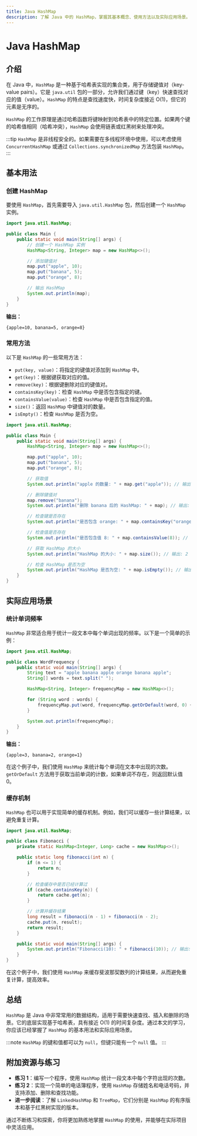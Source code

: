 ```yaml
---
title: Java HashMap
description: 了解 Java 中的 HashMap，掌握其基本概念、使用方法以及实际应用场景。
---
```


# Java HashMap

## 介绍

在 Java 中，`HashMap` 是一种基于哈希表实现的集合类，用于存储键值对（key-value pairs）。它是 `java.util` 包的一部分，允许我们通过键（key）快速查找对应的值（value）。`HashMap` 的特点是查找速度快，时间复杂度接近 O(1)，但它的元素是无序的。

`HashMap` 的工作原理是通过哈希函数将键映射到哈希表中的特定位置。如果两个键的哈希值相同（哈希冲突），`HashMap` 会使用链表或红黑树来处理冲突。

:::tip
`HashMap` 是非线程安全的。如果需要在多线程环境中使用，可以考虑使用 `ConcurrentHashMap` 或通过 `Collections.synchronizedMap` 方法包装 `HashMap`。
:::

## 基本用法

### 创建 HashMap

要使用 `HashMap`，首先需要导入 `java.util.HashMap` 包，然后创建一个 `HashMap` 实例。

```java
import java.util.HashMap;

public class Main {
    public static void main(String[] args) {
        // 创建一个 HashMap 实例
        HashMap<String, Integer> map = new HashMap<>();

        // 添加键值对
        map.put("apple", 10);
        map.put("banana", 5);
        map.put("orange", 8);

        // 输出 HashMap
        System.out.println(map);
    }
}
```

**输出：**
```
{apple=10, banana=5, orange=8}
```

### 常用方法

以下是 `HashMap` 的一些常用方法：

- `put(key, value)`：将指定的键值对添加到 `HashMap` 中。
- `get(key)`：根据键获取对应的值。
- `remove(key)`：根据键删除对应的键值对。
- `containsKey(key)`：检查 `HashMap` 中是否包含指定的键。
- `containsValue(value)`：检查 `HashMap` 中是否包含指定的值。
- `size()`：返回 `HashMap` 中键值对的数量。
- `isEmpty()`：检查 `HashMap` 是否为空。

```java
import java.util.HashMap;

public class Main {
    public static void main(String[] args) {
        HashMap<String, Integer> map = new HashMap<>();

        map.put("apple", 10);
        map.put("banana", 5);
        map.put("orange", 8);

        // 获取值
        System.out.println("apple 的数量: " + map.get("apple")); // 输出: 10

        // 删除键值对
        map.remove("banana");
        System.out.println("删除 banana 后的 HashMap: " + map); // 输出: {apple=10, orange=8}

        // 检查键是否存在
        System.out.println("是否包含 orange: " + map.containsKey("orange")); // 输出: true

        // 检查值是否存在
        System.out.println("是否包含值 8: " + map.containsValue(8)); // 输出: true

        // 获取 HashMap 的大小
        System.out.println("HashMap 的大小: " + map.size()); // 输出: 2

        // 检查 HashMap 是否为空
        System.out.println("HashMap 是否为空: " + map.isEmpty()); // 输出: false
    }
}
```

## 实际应用场景

### 统计单词频率

`HashMap` 非常适合用于统计一段文本中每个单词出现的频率。以下是一个简单的示例：

```java
import java.util.HashMap;

public class WordFrequency {
    public static void main(String[] args) {
        String text = "apple banana apple orange banana apple";
        String[] words = text.split(" ");

        HashMap<String, Integer> frequencyMap = new HashMap<>();

        for (String word : words) {
            frequencyMap.put(word, frequencyMap.getOrDefault(word, 0) + 1);
        }

        System.out.println(frequencyMap);
    }
}
```

**输出：**
```
{apple=3, banana=2, orange=1}
```

在这个例子中，我们使用 `HashMap` 来统计每个单词在文本中出现的次数。`getOrDefault` 方法用于获取当前单词的计数，如果单词不存在，则返回默认值 0。

### 缓存机制

`HashMap` 也可以用于实现简单的缓存机制。例如，我们可以缓存一些计算结果，以避免重复计算。

```java
import java.util.HashMap;

public class Fibonacci {
    private static HashMap<Integer, Long> cache = new HashMap<>();

    public static long fibonacci(int n) {
        if (n <= 1) {
            return n;
        }

        // 检查缓存中是否已经计算过
        if (cache.containsKey(n)) {
            return cache.get(n);
        }

        // 计算并缓存结果
        long result = fibonacci(n - 1) + fibonacci(n - 2);
        cache.put(n, result);
        return result;
    }

    public static void main(String[] args) {
        System.out.println("Fibonacci(10): " + fibonacci(10)); // 输出: 55
    }
}
```

在这个例子中，我们使用 `HashMap` 来缓存斐波那契数列的计算结果，从而避免重复计算，提高效率。

## 总结

`HashMap` 是 Java 中非常常用的数据结构，适用于需要快速查找、插入和删除的场景。它的底层实现基于哈希表，具有接近 O(1) 的时间复杂度。通过本文的学习，你应该已经掌握了 `HashMap` 的基本用法和实际应用场景。

:::note
`HashMap` 的键和值都可以为 `null`，但键只能有一个 `null` 值。
:::

## 附加资源与练习

- **练习 1**：编写一个程序，使用 `HashMap` 统计一段文本中每个字符出现的次数。
- **练习 2**：实现一个简单的电话簿程序，使用 `HashMap` 存储姓名和电话号码，并支持添加、删除和查找功能。
- **进一步阅读**：了解 `LinkedHashMap` 和 `TreeMap`，它们分别是 `HashMap` 的有序版本和基于红黑树实现的版本。

通过不断练习和探索，你将更加熟练地掌握 `HashMap` 的使用，并能够在实际项目中灵活应用。